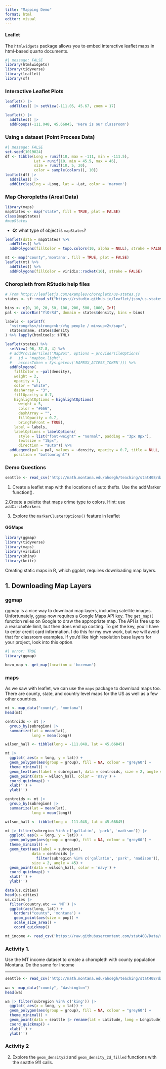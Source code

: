 ```yaml
---
title: "Mapping Demo"
format: html
editor: visual
---
```


#### Leaflet

The `htmlwidgets` package allows you to embed interactive leaflet maps in html-based quarto documents.

```r
#| message: FALSE
library(htmlwidgets)
library(tidyverse)
library(leaflet)
library(sf)
```

### Interactive Leaflet Plots

```r
leaflet() |>
  addTiles() |> setView(-111.05, 45.67, zoom = 17)
```

```r
leaflet() |>
  addTiles() |>
  addPopups(-111.048, 45.66845, 'Here is our classroom')

```

### Using a dataset (Point Process Data)

```r
#| message: FALSE
set.seed(1019024)
df <- tibble(Long = runif(10, max = -111, min = -111.5), 
             Lat = runif(10, min = 45.5, max = 46),
             size = runif(10, 5, 20),
             color = sample(colors(), 10))
leaflet(df) |>
  addTiles() |> 
  addCircles(lng = ~Long, lat = ~Lat, color = 'maroon')


```

### Map Choropleths (Areal Data)

```r
library(maps)
mapStates <- map("state", fill = TRUE, plot = FALSE)
class(mapStates)
#mapStates
```

- __Q:__ what type of object is `mapStates`?

```r
leaflet(data = mapStates) %>%
  addTiles() %>%
  addPolygons(fillColor = topo.colors(10, alpha = NULL), stroke = FALSE)
```

```r
mt <- map("county",'montana', fill = TRUE, plot = FALSE)
leaflet(mt) %>%
  addTiles() %>%
  addPolygons(fillColor = viridis::rocket(10), stroke = FALSE)
```

### Choropleth from RStudio help files

```r

# From https://leafletjs.com/examples/choropleth/us-states.js
states <- sf::read_sf("https://rstudio.github.io/leaflet/json/us-states.geojson")

bins <- c(0, 10, 20, 50, 100, 200, 500, 1000, Inf)
pal <- colorBin("YlOrRd", domain = states$density, bins = bins)

labels <- sprintf(
  "<strong>%s</strong><br/>%g people / mi<sup>2</sup>",
  states$name, states$density
) %>% lapply(htmltools::HTML)

leaflet(states) %>%
  setView(-96, 37.8, 4) %>%
  # addProviderTiles("MapBox", options = providerTileOptions(
  #   id = "mapbox.light",
  #   accessToken = Sys.getenv('MAPBOX_ACCESS_TOKEN'))) %>%
  addPolygons(
    fillColor = ~pal(density),
    weight = 2,
    opacity = 1,
    color = "white",
    dashArray = "3",
    fillOpacity = 0.7,
    highlightOptions = highlightOptions(
      weight = 5,
      color = "#666",
      dashArray = "",
      fillOpacity = 0.7,
      bringToFront = TRUE),
    label = labels,
    labelOptions = labelOptions(
      style = list("font-weight" = "normal", padding = "3px 8px"),
      textsize = "15px",
      direction = "auto")) %>%
  addLegend(pal = pal, values = ~density, opacity = 0.7, title = NULL,
    position = "bottomright")
```

### Demo Questions

```r
seattle <- read_csv('http://math.montana.edu/ahoegh/teaching/stat408/datasets/Seattle_911_062016.csv')
```

1.  Create a leaflet map with the locations of auto thefts. Use the addMarker function().



2.Create a palette that maps crime type to colors. Hint: use `addCircleMarkers`



3.  Explore the `markerClusterOptions()` feature in leaflet


#### GGMaps

```r
library(ggmap)
library(tidyverse)
library(maps)
library(viridis)
library(shiny)
library(knitr)
```

Creating static maps in R, which ggplot, requires downloading map layers.

## 1. Downloading Map Layers

### ggmap

ggmap is a nice way to download map layers, including satellite images. Unfortunately, `ggmap` now requires a Google Maps API key. The `get_map()` function relies on Google to draw the appropriate map. The API is free up to a reasonable limit, but then does end up costing. To get the key, you'll have to enter credit card information. I do this for my own work, but we will avoid that for classroom examples. If you'd like high resolution base layers for your project, look into this option.

```r
#| error: TRUE
library(ggmap)

bozo_map <- get_map(location = 'bozeman')
```

### maps

As we saw with leaflet, we can use the `maps` package to download maps too. There are county, state, and country level maps for the US as well as a few other countries.

```r
mt <- map_data("county", "montana")
head(mt)
```

```r
centroids <- mt |>
  group_by(subregion) |>
  summarize(lat = mean(lat), 
            long = mean(long))

wilson_hall <- tibble(long = -111.048, lat = 45.66845)

mt |>
  ggplot( aes(x = long, y = lat)) +
  geom_polygon(aes(group = group), fill = NA, colour = "grey60") +
  theme_minimal() +
  geom_text(aes(label = subregion), data = centroids, size = 2, angle = 45) +
  geom_point(data = wilson_hall, color = 'navy') +
  coord_quickmap() +
  xlab('') +
  ylab('')

```

```r
centroids <- mt |>
  group_by(subregion) |>
  summarize(lat = mean(lat), 
            long = mean(long))

wilson_hall <- tibble(long = -111.048, lat = 45.66845)

mt |> filter(subregion %in% c('gallatin', 'park', 'madison')) |>
  ggplot( aes(x = long, y = lat)) +
  geom_polygon(aes(group = group), fill = NA, colour = "grey60") +
  theme_minimal() +
  geom_text(aes(label = subregion), 
            data = centroids |> 
              filter(subregion %in% c('gallatin', 'park', 'madison')),
            size = 2, angle = 45) +
  geom_point(data = wilson_hall, color = 'navy') +
  coord_quickmap() +
  xlab('') +
  ylab('')
```

```r
data(us.cities)
head(us.cities)
us.cities |>
  filter(country.etc == 'MT') |> 
  ggplot(aes(long, lat)) +
    borders("county", 'montana') +
    geom_point(aes(size = pop)) +
    scale_size_area() +
    coord_quickmap() 
```

```r
mt_income <- read_csv('https://raw.githubusercontent.com/stat408/Data/refs/heads/main/MT_Income.csv'); mt_income
```

### Activity 1. 
Use the MT income dataset to create a choropleth with county population Montana. Do the same for Income



---

```r
seattle <- read_csv('http://math.montana.edu/ahoegh/teaching/stat408/datasets/Seattle_911_062016.csv') 
  
wa <- map_data("county", "Washington")
head(wa)

wa |> filter(subregion %in% c('king')) |>
  ggplot( aes(x = long, y = lat)) +
  geom_polygon(aes(group = group), fill = NA, colour = "grey60") +
  theme_minimal() +
  geom_point(data = seattle |> rename(lat = Latitude, long = Longitude), color = 'navy') +
  coord_quickmap() +
  xlab('') +
  ylab('')
```

### Activity 2

2. Explore the `geom_density2d` and `geom_density_2d_filled` functions with the seattle 911 calls.



